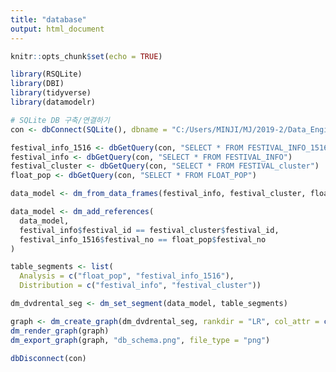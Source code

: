 ---
title: "database"
output: html_document
---

```{r setup, include=FALSE}
knitr::opts_chunk$set(echo = TRUE)
```

```{r}
library(RSQLite)
library(DBI)
library(tidyverse)
library(datamodelr)
```

```{r}
# SQLite DB 구축/연결하기
con <- dbConnect(SQLite(), dbname = "C:/Users/MINJI/MJ/2019-2/Data_Engineering/팀플/database/SEOUL_FESTIVAL.db")
```



```{r}
festival_info_1516 <- dbGetQuery(con, "SELECT * FROM FESTIVAL_INFO_1516")
festival_info <- dbGetQuery(con, "SELECT * FROM FESTIVAL_INFO")
festival_cluster <- dbGetQuery(con, "SELECT * FROM FESTIVAL_cluster")
float_pop <- dbGetQuery(con, "SELECT * FROM FLOAT_POP")
```


```{r}
data_model <- dm_from_data_frames(festival_info, festival_cluster, float_pop, festival_info_1516)

data_model <- dm_add_references(
  data_model,
  festival_info$festival_id == festival_cluster$festival_id,
  festival_info_1516$festival_no == float_pop$festival_no
)

table_segments <- list(
  Analysis = c("float_pop", "festival_info_1516"),
  Distribution = c("festival_info", "festival_cluster"))

dm_dvdrental_seg <- dm_set_segment(data_model, table_segments)

graph <- dm_create_graph(dm_dvdrental_seg, rankdir = "LR", col_attr = c("column", "type"))#, view_type = "keys_only")
dm_render_graph(graph)
dm_export_graph(graph, "db_schema.png", file_type = "png")
```


```{r}
dbDisconnect(con)
```

